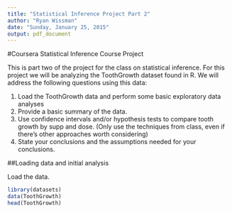 ```yaml
---
title: "Statistical Inference Project Part 2"
author: "Ryan Wissman"
date: "Sunday, January 25, 2015"
output: pdf_document
---
```


#Coursera Statistical Inference Course Project

This is part two of the project for the class on statistical inference. For this project we will be analyzing the ToothGrowth dataset found in R. We will address the following questions using this data:

1) Load the ToothGrowth data and perform some basic exploratory data analyses 
2) Provide a basic summary of the data.
3) Use confidence intervals and/or hypothesis tests to compare tooth growth by supp and dose. (Only use the techniques from class, even if there's other approaches worth considering)
4) State your conclusions and the assumptions needed for your conclusions. 

##Loading data and initial analysis

Load the data.

```r
library(datasets)
data(ToothGrowth)
head(ToothGrowth)
```

